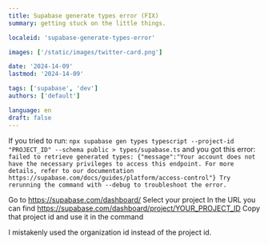 ```yaml
---
title: Supabase generate types error (FIX)
summary: getting stuck on the little things.

localeid: 'supabase-generate-types-error'

images: ['/static/images/twitter-card.png']

date: '2024-14-09'
lastmod: '2024-14-09'

tags: ['supabase', 'dev']
authors: ['default']

language: en
draft: false
---
```


If you tried to run:
`npx supabase gen types typescript --project-id "PROJECT_ID" --schema public > types/supabase.ts`
and you got this error:
`failed to retrieve generated types: {"message":"Your account does not have the necessary privileges to access this endpoint. For more details, refer to our documentation https://supabase.com/docs/guides/platform/access-control"}
Try rerunning the command with --debug to troubleshoot the error.`

Go to https://supabase.com/dashboard/
Select your project
In the URL you can find https://supabase.com/dashboard/project/YOUR_PROJECT_ID
Copy that project id and use it in the command

I mistakenly used the organization id instead of the project id.
